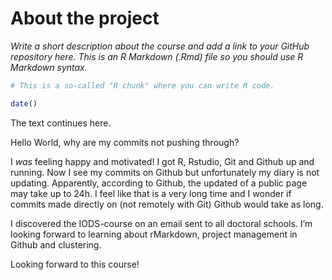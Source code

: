 
# About the project

*Write a short description about the course and add a link to your GitHub repository here. This is an R Markdown (.Rmd) file so you should use R Markdown syntax.*

```r
# This is a so-called "R chunk" where you can write R code.

date()
```
The text continues here.

Hello World, why are my commits not pushing through?

I _was_ feeling happy and motivated! I got R, Rstudio, Git and Github up and running.
Now I see my commits on Github but unfortunately my diary is not updating.
Apparently, according to Github, the updated of a public page may take up to 24h. I feel like that is a very long time and I wonder if commits made directly on (not remotely with Git) Github would take as long.

I discovered the IODS-course on an email sent to all doctoral schools. I'm looking forward to learning about rMarkdown, project management in Github and clustering.

Looking forward to this course!